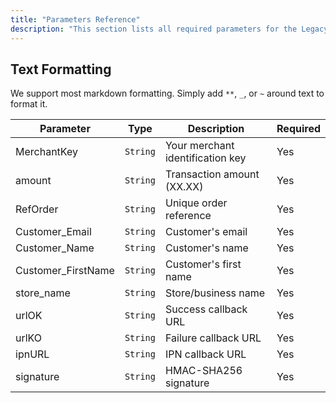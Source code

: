 ```yaml
---
title: "Parameters Reference"
description: "This section lists all required parameters for the Legacy integration method, which uses a Base64-encoded and HMAC-signed payload to redirect customers to the Payblis hosted payment page."
---
```


## Text Formatting

We support most markdown formatting. Simply add `**`, `_`, or `~` around text to format it.

| **Parameter**        | **Type**   | **Description**                 | **Required** |
|----------------------|------------|---------------------------------|--------------|
| MerchantKey          | `String`   | Your merchant identification key | Yes          |
| amount               | `String`   | Transaction amount (XX.XX)       | Yes          |
| RefOrder             | `String`   | Unique order reference           | Yes          |
| Customer_Email       | `String`   | Customer's email                 | Yes          |
| Customer_Name        | `String`   | Customer's name                  | Yes          |
| Customer_FirstName   | `String`   | Customer's first name            | Yes          |
| store_name           | `String`   | Store/business name              | Yes          |
| urlOK                | `String`   | Success callback URL             | Yes          |
| urlKO                | `String`   | Failure callback URL             | Yes          |
| ipnURL               | `String`   | IPN callback URL                 | Yes          |
| signature            | `String`   | HMAC-SHA256 signature            | Yes          |
